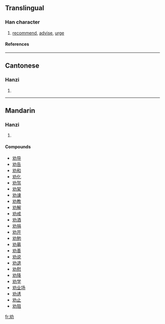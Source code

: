 {{see|勸}}

==Translingual==
===Han character===
{{Han char|rn=19|rad=力|as=02|sn=4|four=|canj=水大尸 (EKS)}}
# [[recommend]], [[advise]], [[urge]]
====References====
{{Han ref|kx=0146.101|dkj=02293|hdz=10365.070|uh=529D|ud=21149}}
----
==Cantonese==
===Hanzi===
{{yue-hanzi|jyut=|y=hyun3}}
# {{defn|Cantonese}}
----
==Mandarin==
===Hanzi===
{{cmn-hanzi|tra=勸|pin=[[quàn]] ([[quan4]])|wg=ch'üan<sup>4</sup>}}
# {{defn|Mandarin}}

====Compounds====
*[[劝导]]
*[[劝告]]
*[[劝和]]
*[[劝化]]
*[[劝驾]]
*[[劝架]]
*[[劝谏]]
*[[劝教]]
*[[劝解]]
*[[劝戒]]
*[[劝酒]]
*[[劝捐]]
*[[劝开]]
*[[劝勉]]
*[[劝募]]
*[[劝善]]
*[[劝说]]
*[[劝退]]
*[[劝慰]]
*[[劝降]]
*[[劝学]]
*[[劝业场]]
*[[劝诱]]
*[[劝止]]
*[[劝阻]]




[[fr:劝]]